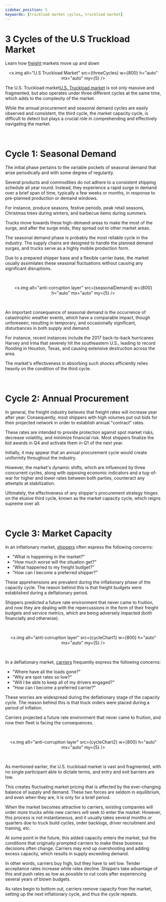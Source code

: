 ```yaml
---
sidebar_position: 5
keywords: [truckload market cycles, truckload market]
---
```



# 3 Cycles of the U.S Truckload Market

Learn how [freight](../what-is-freight-shipping.mdx) markets move up and down

<div align="center">

<x.img alt="U.S Truckload Market" src={threeCycles} w={800} h="auto" mx="auto" my={5} />

</div>

The U.S. Truckload market[U.S. Truckload market](./what-is-the-full-truckload-market) is not only massive and fragmented, but also operates under three different cycles at the same time, which adds to the complexity of the market.

While the annual procurement and seasonal demand cycles are easily observed and consistent, the third cycle, the market capacity cycle, is difficult to detect but plays a crucial role in comprehending and effectively navigating the market.

<br />

# Cycle 1: Seasonal Demand

The initial phase pertains to the variable pockets of seasonal demand that arise periodically and with some degree of regularity.

Several products and commodities do not adhere to a consistent shipping schedule all year round. Instead, they experience a rapid surge in demand over a brief span of time, typically a few weeks or months, in response to pre-planned production or demand windows.

For instance, produce seasons, festive periods, peak retail seasons, Christmas trees during winters, and barbecue items during summers.

Trucks move towards these high-demand areas to make the most of the surge, and after the surge ends, they spread out to other market areas.

The seasonal demand phase is probably the most reliable cycle in the industry. The supply chains are designed to handle the planned demand surges, and trucks serve as a highly mobile production form.

Due to a prepared shipper base and a flexible carrier base, the market usually assimilates these seasonal fluctuations without causing any significant disruptions.

<br />

<div align="center">

<x.img
  alt="anti-corruption layer"
  src={seasonalDemand}
  w={800}
  h="auto"
  mx="auto"
  my={5}
/>
</div>

<br />

An important consequence of seasonal demand is the occurrence of catastrophic weather events, which have a comparable impact, though unforeseen, resulting in temporary, and occasionally significant, disturbances in both supply and demand.

For instance, recent instances include the 2017 back-to-back hurricanes Harvey and Irma that severely hit the southeastern U.S., leading to record flooding in Houston, Texas, and causing extensive destruction across the area.

The market's effectiveness in absorbing such shocks efficiently relies heavily on the condition of the third cycle.

<br />

# Cycle 2: Annual Procurement

In general, the freight industry believes that freight rates will increase year after year. Consequently, most shippers with high volumes put out bids for their projected network in order to establish annual "contract" rates.

These rates are intended to provide protection against spot market risks, decrease volatility, and minimize financial risk. Most shippers finalize the bid awards in Q4 and activate them in Q1 of the next year.

Initially, it may appear that an annual procurement cycle would create uniformity throughout the industry.

However, the market's dynamic shifts, which are influenced by three concurrent cycles, along with opposing economic indicators and a tug-of-war for higher and lower rates between both parties, counteract any attempts at stabilization.

Ultimately, the effectiveness of any shipper's procurement strategy hinges on the elusive third cycle, known as the market capacity cycle, which reigns supreme over all.

<br />

# Cycle 3: Market Capacity

In an inflationary market, [shippers](./players/shippers/what-are-shippers-in-logistics.mdx) often express the following concerns:

- "What is happening in the market?"
- "How much worse will the situation get?"
- "What happened to my freight budget?"
- "How can I become a preferred shipper?"

These apprehensions are prevalent during the inflationary phase of the capacity cycle. The reason behind this is that freight budgets were established during a deflationary period.

Shippers predicted a future rate environment that never came to fruition, and now they are dealing with the repercussions in the form of their freight budgets and service metrics, which are being adversely impacted (both financially and otherwise).

<br />

<div align="center">

<x.img
  alt="anti-corruption layer"
  src={cycleChart1}
  w={800}
  h="auto"
  mx="auto"
  my={5}
/>
</div>

<br />

In a deflationary market, [carriers](./players/carriers/what-are-carriers-in-trucking.mdx) frequently express the following concerns:

- "Where have all the loads gone?"
- "Why are spot rates so low?"
- "Will I be able to keep all of my drivers engaged?"
- "How can I become a preferred carrier?"

These worries are widespread during the deflationary stage of the capacity cycle. The reason behind this is that truck orders were placed during a period of inflation.

Carriers projected a future rate environment that never came to fruition, and now their fleet is facing the consequences.

<br />

<div align="center">

<x.img
  alt="anti-corruption layer"
  src={cycleChart2}
  w={800}
  h="auto"
  mx="auto"
  my={5}
/>
</div>

<br />

As mentioned earlier, the U.S. truckload market is vast and fragmented, with no single participant able to dictate terms, and entry and exit barriers are low.

This creates fluctuating market pricing that is affected by the ever-changing balance of supply and demand. These two forces are seldom in equilibrium, and even when they are, it is only for a brief period.

When the market becomes attractive to carriers, existing companies will order more trucks while new carriers will seek to enter the market. However, this process is not instantaneous, and it usually takes several months or quarters due to truck build cycles, order backlogs, driver recruitment and training, etc.

At some point in the future, this added capacity enters the market, but the conditions that originally prompted carriers to make these business decisions often change. Carriers may end up overshooting and adding excess capacity, which results in supply exceeding demand.

In other words, carriers buy high, but they have to sell low. Tender acceptance rates increase while rates decline. Shippers take advantage of this and push rates as low as possible to cut costs after experiencing several years of blown budgets.

As rates begin to bottom out, carriers remove capacity from the market, setting up the next inflationary cycle, and thus the cycle repeats.
